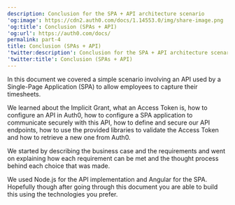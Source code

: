 ```yaml
---
description: Conclusion for the SPA + API architecture scenario
'og:image': https://cdn2.auth0.com/docs/1.14553.0/img/share-image.png
'og:title': Conclusion (SPAs + API)
'og:url': https://auth0.com/docs/
permalink: part-4
title: Conclusion (SPAs + API)
'twitter:description': Conclusion for the SPA + API architecture scenario
'twitter:title': Conclusion (SPAs + API)
---
```

In this document we covered a simple scenario involving an API used by a Single-Page Application (SPA) to allow employees to capture their timesheets.

We learned about the Implicit Grant, what an <Tooltip tip="Access Token: Authorization credential, in the form of an opaque string or JWT, used to access an API." cta="View Glossary" href="/docs/glossary?term=Access+Token">Access Token</Tooltip> is, how to configure an API in Auth0, how to configure a SPA application to communicate securely with this API, how to define and secure our API endpoints, how to use the provided libraries to validate the Access Token and how to retrieve a new one from Auth0.

We started by describing the business case and the requirements and went on explaining how each requirement can be met and the thought process behind each choice that was made.

We used Node.js for the API implementation and Angular for the SPA. Hopefully though after going through this document you are able to build this using the technologies you prefer.